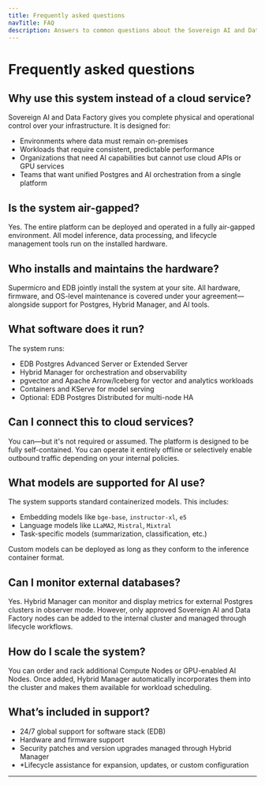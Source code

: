 ```yaml
---
title: Frequently asked questions
navTitle: FAQ
description: Answers to common questions about the Sovereign AI and Data Factory system, including hardware, support, and usage.
---
```


# Frequently asked questions

## Why use this system instead of a cloud service?

Sovereign AI and Data Factory gives you complete physical and operational control over your infrastructure. It is designed for:

- Environments where data must remain on-premises
- Workloads that require consistent, predictable performance
- Organizations that need AI capabilities but cannot use cloud APIs or GPU services
- Teams that want unified Postgres and AI orchestration from a single platform

## Is the system air-gapped?

Yes. The entire platform can be deployed and operated in a fully air-gapped environment. All model inference, data processing, and lifecycle management tools run on the installed hardware.

## Who installs and maintains the hardware?

Supermicro and EDB jointly install the system at your site. All hardware, firmware, and OS-level maintenance is covered under your agreement—alongside support for Postgres, Hybrid Manager, and AI tools.

## What software does it run?

The system runs:

- EDB Postgres Advanced Server or Extended Server
- Hybrid Manager for orchestration and observability
- pgvector and Apache Arrow/Iceberg for vector and analytics workloads
- Containers and KServe for model serving
- Optional: EDB Postgres Distributed for multi-node HA

## Can I connect this to cloud services?

You can—but it's not required or assumed. The platform is designed to be fully self-contained. You can operate it entirely offline or selectively enable outbound traffic depending on your internal policies.

## What models are supported for AI use?

The system supports standard containerized models. This includes:

- Embedding models like `bge-base`, `instructor-xl`, `e5`
- Language models like `LLaMA2`, `Mistral`, `Mixtral`
- Task-specific models (summarization, classification, etc.)

Custom models can be deployed as long as they conform to the inference container format.

## Can I monitor external databases?

Yes. Hybrid Manager can monitor and display metrics for external Postgres clusters in observer mode. However, only approved Sovereign AI and Data Factory nodes can be added to the internal cluster and managed through lifecycle workflows.

## How do I scale the system?

You can order and rack additional Compute Nodes or GPU-enabled AI Nodes. Once added, Hybrid Manager automatically incorporates them into the cluster and makes them available for workload scheduling.

## What’s included in support?

- 24/7 global support for software stack (EDB)
- Hardware and firmware support
- Security patches and version upgrades managed through Hybrid Manager
- *Lifecycle assistance for expansion, updates, or custom configuration

---

